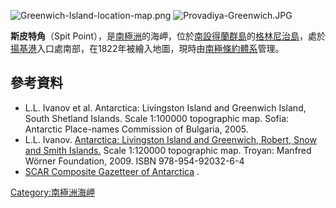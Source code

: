 {{NoteTA
|1=zh-cn:格林尼治;zh-hk:格林威治;zh-tw:格林威治
}}
[[File:Greenwich-Island-location-map.png|thumb]]
[[File:Provadiya-Greenwich.JPG|thumb]]

{{Coord|62|31|32|S|59|47|18.5|W|display=title}}

'''斯皮特角'''（Spit Point），是[[南極洲|南極洲]]的海岬，位於[[南設得蘭群島|南設得蘭群島]]的[[格林尼治島|格林尼治島]]，處於[[揚基港|揚基港]]入口處南部，在1822年被繪入地圖，現時由[[南極條約體系|南極條約體系]]管理。

==參考資料==
* L.L. Ivanov et al. Antarctica: Livingston Island and Greenwich Island, South Shetland Islands. Scale 1:100000 topographic map. Sofia: Antarctic Place-names Commission of Bulgaria, 2005.
* L.L. Ivanov. [http://apcbg.org/image023.jpg Antarctica: Livingston Island and Greenwich, Robert, Snow and Smith Islands.] {{Wayback|url=http://apcbg.org/image023.jpg |date=20080424075823 }} Scale 1:120000 topographic map.  Troyan: Manfred Wörner Foundation, 2009.  ISBN 978-954-92032-6-4
* [http://data.aad.gov.au/aadc/gaz/scar/ SCAR Composite Gazetteer of Antarctica] {{WebCite|url=https://www.webcitation.org/5ug2CfC7m?url=http://data.aad.gov.au/aadc/gaz/scar/ |date=20101202140255 |dateformat=iso }}.

{{Antarctica-geo-stub}}
[[Category:南極洲海岬|Category:南極洲海岬]]
